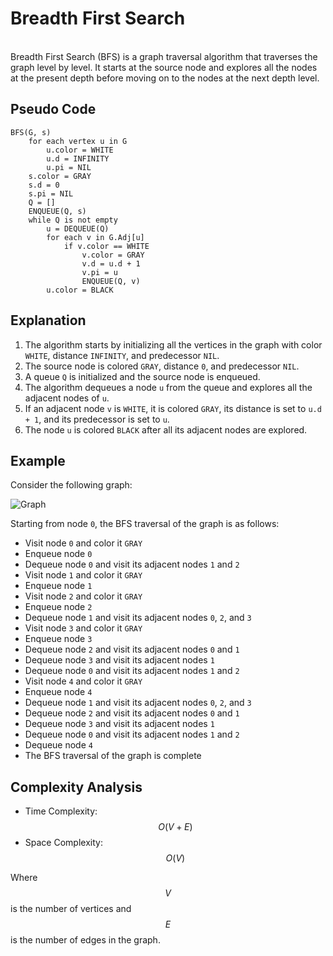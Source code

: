 
# Breadth First Search

<br />
Breadth First Search (BFS) is a graph traversal algorithm that traverses the graph
level by level. It starts at the source node and explores all the nodes at the present
depth before moving on to the nodes at the next depth level.

## Pseudo Code

```plaintext
BFS(G, s)
    for each vertex u in G
        u.color = WHITE
        u.d = INFINITY
        u.pi = NIL
    s.color = GRAY
    s.d = 0
    s.pi = NIL
    Q = []
    ENQUEUE(Q, s)
    while Q is not empty
        u = DEQUEUE(Q)
        for each v in G.Adj[u]
            if v.color == WHITE
                v.color = GRAY
                v.d = u.d + 1
                v.pi = u
                ENQUEUE(Q, v)
        u.color = BLACK
```

## Explanation

1.  The algorithm starts by initializing all the vertices in the graph with color
    `WHITE`, distance `INFINITY`, and predecessor `NIL`.
2.  The source node is colored `GRAY`, distance `0`, and predecessor `NIL`.
3.  A queue `Q` is initialized and the source node is enqueued.
4.  The algorithm dequeues a node `u` from the queue and explores all the adjacent
    nodes of `u`.
5.  If an adjacent node `v` is `WHITE`, it is colored `GRAY`, its distance is set to
    `u.d + 1`, and its predecessor is set to `u`.
6.  The node `u` is colored `BLACK` after all its adjacent nodes are explored.

## Example

Consider the following graph:

<Image src={g1} alt="Graph" />

Starting from node `0`, the BFS traversal of the graph is as follows:

-   Visit node `0` and color it `GRAY`
-   Enqueue node `0`
-   Dequeue node `0` and visit its adjacent nodes `1` and `2`
-   Visit node `1` and color it `GRAY`
-   Enqueue node `1`
-   Visit node `2` and color it `GRAY`
-   Enqueue node `2`
-   Dequeue node `1` and visit its adjacent nodes `0`, `2`, and `3`
-   Visit node `3` and color it `GRAY`
-   Enqueue node `3`
-   Dequeue node `2` and visit its adjacent nodes `0` and `1`
-   Dequeue node `3` and visit its adjacent nodes `1`
-   Dequeue node `0` and visit its adjacent nodes `1` and `2`
-   Visit node `4` and color it `GRAY`
-   Enqueue node `4`
-   Dequeue node `1` and visit its adjacent nodes `0`, `2`, and `3`
-   Dequeue node `2` and visit its adjacent nodes `0` and `1`
-   Dequeue node `3` and visit its adjacent nodes `1`
-   Dequeue node `0` and visit its adjacent nodes `1` and `2`
-   Dequeue node `4`
-   The BFS traversal of the graph is complete

## Complexity Analysis

-   Time Complexity: $$O(V + E)$$
-   Space Complexity: $$O(V)$$

Where $$V$$ is the number of vertices and $$E$$ is the number of edges in the graph.
